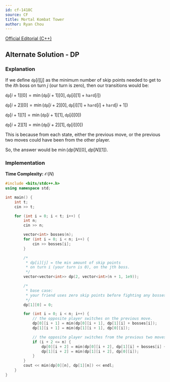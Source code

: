 ```yaml
---
id: cf-1418C
source: CF
title: Mortal Kombat Tower
author: Ryan Chou
---
```

[Official Editorial (C++)](https://codeforces.com/blog/entry/82673)

## Alternate Solution - DP
### Explanation

If we define $\texttt{dp}[i][j]$ as the minimum number of skip points needed to get to the $i$th boss on turn $j$ 
(our turn is zero), then our transitions would be:

$\texttt{dp}[i + 1][0] =\min(\texttt{dp}[i + 1][0], \texttt{dp}[i][1] + \texttt{hard}[i])$

$\texttt{dp}[i + 2][0] =\min(\texttt{dp}[i + 2][0], \texttt{dp}[i][1] + \texttt{hard}[i] + \texttt{hard}[i + 1])$

$\texttt{dp}[i + 1][1] =\min(\texttt{dp}[i + 1][1], \texttt{dp}[i][0])$

$\texttt{dp}[i + 2][1] =\min(\texttt{dp}[i + 2][1], \texttt{dp}[i][0])$

This is because from each state, either the previous move, or the previous two moves could have been from the other player.

So, the answer would be $\min(dp[N][0], dp[N][1])$.

### Implementation

**Time Complexity:** $\mathcal{O}(N)$

<LanguageSection>
<CPPSection>

```cpp
#include <bits/stdc++.h>
using namespace std;

int main() {
	int t;
	cin >> t;

	for (int i = 0; i < t; i++) {
		int n;
		cin >> n;

		vector<int> bosses(n);
		for (int i = 0; i < n; i++) {
			cin >> bosses[i];
		}

		/*
		 * dp[i][j] = the min amount of skip points 
		 * on turn i (your turn is 0), on the jth boss.
		 */
		vector<vector<int>> dp(2, vector<int>(n + 1, 1e9));

		/* 
		 * base case:
		 * your friend uses zero skip points before fighting any bosses.
		 */
		dp[1][0] = 0;

		for (int i = 0; i < n; i++) {
			// the opposite player switches on the previous move.
			dp[0][i + 1] = min(dp[0][i + 1], dp[1][i] + bosses[i]);
			dp[1][i + 1] = min(dp[1][i + 1], dp[0][i]);

			// the opposite player switches from the previous two moves.
			if (i + 2 <= n) {
				dp[0][i + 2] = min(dp[0][i + 2], dp[1][i] + bosses[i] + bosses[i + 1]);
				dp[1][i + 2] = min(dp[1][i + 2], dp[0][i]);
			}
		}
		cout << min(dp[0][n], dp[1][n]) << endl;
	}
}
```
</CPPSection>
</LanguageSection>
